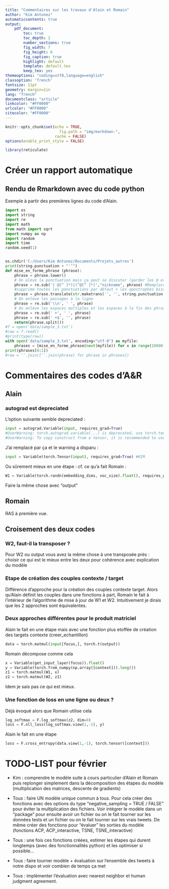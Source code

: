 ```yaml
---
title: "Commentaires sur les travaux d'Alain et Romain"
author: "Kim Antunez"
automaticcontents: true
output:
    pdf_document:
        toc: true
        toc_depth: 2
        number_sections: true
        fig_width: 7
        fig_height: 6
        fig_caption: true
        highlight: default
        template: default.tex
        keep_tex: yes
themeoptions: "coding=utf8,language=english"
classoption: 'french'
fontsize: 11pt
geometry: margin=1in
lang: "french"
documentclass: "article"
linkcolor: "#FF0000"
urlcolor: "#FF0000"
citecolor: "#FF0000"
---
```


```r
knitr::opts_chunk$set(echo = TRUE,
                        fig.path = "img/markdown-",
                      cache = FALSE)
options(enable_print_style = FALSE)
```

```r
library(reticulate)
```

# Créer un rapport automatique

## Rendu de Rmarkdown avec du code python

Exemple à partir des premières lignes du code d'Alain. 

```python
import os
import string
import re
import math
from math import sqrt
import numpy as np
import random
import time
random.seed(1)


os.chdir('C:/Users/Kim Antunez/Documents/Projets_autres')
print(string.punctuation + "'’")
def mise_en_forme_phrase (phrase):
    phrase = phrase.lower()
    # On elève la ponctuation mais ça peut se discuter (garder les @ et #?)
    phrase = re.sub('( @[^ ]*)|(^@[^ ]*)',"nickname", phrase) #Remplace @... par nickname
    #supprime toutes les ponctuations par défaut + les apostrophes bizarres
    phrase = phrase.translate(str.maketrans('', '', string.punctuation + "'’"))
    # On enlève les passages à la ligne
    phrase = re.sub('\\n', ' ', phrase)
    # On enlève les espaces multiples et les espaces à la fin des phrases
    phrase = re.sub(' +', ' ', phrase)
    phrase = re.sub(' +$', '', phrase)
    return(phrase.split())
#f = open('data/sample_3.txt')
#raw = f.read()
#print(type(raw))
with open('data/sample_3.txt', encoding="utf-8") as myfile:
    phrases = [mise_en_forme_phrase(next(myfile)) for x in range(10000)]
print(phrases[0:1])
#raw = ''.join([''.join(phrase) for phrase in phrases])
```

# Commentaires des codes d'A&R

## Alain

### autograd est depreciated

L'option suivante semble depreciated :

```python
input = autograd.Variable(input, requires_grad=True)
#UserWarning: torch.autograd.variable(...) is deprecated, use torch.tensor(...) instead
#UserWarning: To copy construct from a tensor, it is recommended to use sourceTensor.clone().detach() or  sourceTensor.clone().detach().requires_grad_(True), rather than torch.tensor(sourceTensor)
```

J'ai remplacé par ça et le warning a disparu : 

```python
input = Variable(torch.Tensor(input), requires_grad=True) #KIM
```

Ou sûrement mieux en une étape : cf. ce qu'a fait Romain : 

```python
W1 = Variable(torch.randn(embedding_dims, voc_size).float(), requires_grad=True)
```

Faire la même chose avec "output"

## Romain

RAS à première vue. 

## Croisement des deux codes

### W2, faut-il la transposer ? 

Pour W2 ou output vous avez la même chose à une transposée près : choisir ce qui est le mieux entre les deux pour cohérence avec explication du modèle


### Etape de création des couples contexte / target

Différence d'approche pour la création des couples contexte target. Alors qu'Alain définit les couples dans une fonctions à part, Romain le fait à l'intérieur de l'algorithme de mise à jour de W1 et W2. Intuitivement je dirais que les 2 approches sont équivalentes. 

### Deux approches différentes pour le produit matriciel
 
 Alain le fait en une étape mais avec une fonction plus etoffée de création des targets contexte (creer_echantillon)
```python
data = torch.matmul(input[focus,], torch.t(output))
```

Romain décompose comme cela
```python
x = Variable(get_input_layer(focus)).float()
y = Variable(torch.from_numpy(np.array([context])).long())
z1 = torch.matmul(W1, x)
z2 = torch.matmul(W2, z1)
```
Idem je sais pas ce qui est mieux. 


### Une fonction de loss en une ligne ou deux ? 
Déjà évoqué alors que Romain utilise cela
```python
log_softmax = F.log_softmax(z2, dim=0)
loss = F.nll_loss(log_softmax.view(1,-1), y)
```
Alain le fait en une étape 
```python
loss = F.cross_entropy(data.view(1,-1), torch.tensor([context]))
```


# TODO-LIST pour février

* Kim : comprendre le modèle suite à cours particulier d'Alain et Romain puis replonger simplement dans la décomposition des étapes du modèle (multiplication des matrices, descente de gradients)

* Tous : faire UN modèle unique commun à tous. Pour cela créer des fonctions avec des options du type "negative_sampling = TRUE / FALSE" pour éviter la multiplication des fichiers. Voir intégrer le modèle dans un "package" pour ensuite avoir un fichier ou on le fait tourner sur les données tests et un fichier ou on le fait tourner sur les vrais tweets. De même créer des fonctions pour "évaluer" les sorties du modèle (fonctions ACP, ACP_interactive, TSNE, TSNE_interactive)

* Tous : une fois ces fonctions créées, estimer les étapes qui durent longtemps (avec des fonctionnalités python) et les optimiser si possible...

* Tous : faire tourner modèle + évaluation sur l'ensemble des tweets à notre dispo et voir combien de temps ça met

* Tous : implémenter l'évaluation avec nearest neighbor et human judgment agreement. 


